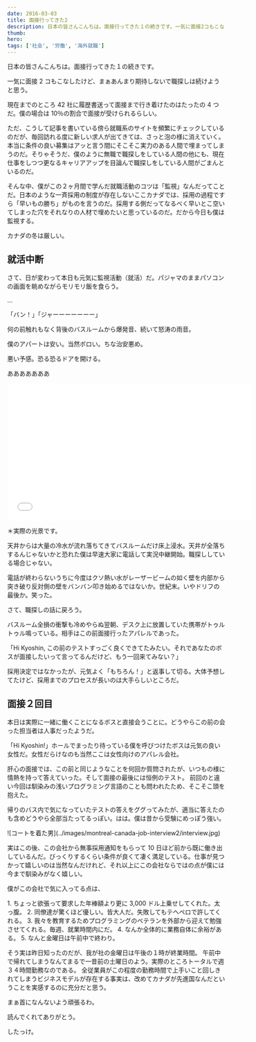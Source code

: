 ```yaml
---
date: 2016-03-03
title: 面接行ってきた2
description: 日本の皆さんこんちは。面接行ってきた１の続きです。一気に面接2コもこなしたけど、まぁあんまり期待しないで職探しは続けようと思う。
thumb:
hero:
tags: ['社会', '労働', '海外就職']
---
```


日本の皆さんこんちは。面接行ってきた１の続きです。

一気に面接 2 コもこなしたけど、まぁあんまり期待しないで職探しは続けようと思う。

現在までのところ 42 社に履歴書送って面接まで行き着けたのはたったの 4 つだ。僕の場合は 10％の割合で面接が受けられるらしい。

ただ、こうして記事を書いている傍ら就職系のサイトを頻繁にチェックしているのだが、毎回訪れる度に新しい求人が出てきては、さっと泡の様に消えていく。本当に条件の良い募集はアッと言う間にそこそこ実力のある人間で埋まってしまうのだ。そりゃそうだ、僕のように無職で職探しをしている人間の他にも、現在仕事をしつつ更なるキャリアアップを目論んで職探しをしている人間がごまんといるのだ。

そんな中、僕がこの２ヶ月間で学んだ就職活動のコツは「監視」なんだってことだ。日本のような一斉採用の制度が存在しないここカナダでは、採用の過程ですら「早いもの勝ち」がものを言うのだ。採用する側だってなるべく早いとこ空いてしまった穴をそれなりの人材で埋めたいと思っているのだ。だから今日も僕は監視する。

カナダの冬は厳しい。

## 就活中断

さて、日が変わって本日も元気に監視活動（就活）だ。パジャマのままパソコンの画面を眺めながらモリモリ飯を食らう。

...

「バン！」「ジャーーーーーーー」

何の前触れもなく背後のバスルームから爆発音、続いて怒涛の雨音。

僕のアパートは安い。当然ボロい。ちな治安悪め。

悪い予感。恐る恐るドアを開ける。

あああああああ

<div class='video'>
  <iframe
    src='//www.youtube.com/embed/Qn4cBBOBGv8'
    width='562'
    height='315'
    frameborder='0'
  ></iframe>
</div>

＊実際の光景です。

天井からは大量の冷水が流れ落ちてきてバスルームだけ床上浸水。天井が全落ちするんじゃないかと恐れた僕は早速大家に電話して実況中継開始。職探ししている場合じゃない。

電話が終わらないうちに今度はクソ熱い水がレーザービームの如く壁を内部から突き破り反対側の壁をバンバン叩き始めるではないか。世紀末。いやドリフの最後か。笑った。

さて、職探しの話に戻ろう。

バスルーム全損の衝撃も冷めやらぬ翌朝、デスク上に放置していた携帯がトゥルトゥル鳴っている。相手はこの前面接行ったアパレルであった。

「Hi Kyoshin, この前のテストすっごく良くできてたみたい。それであなたのボスが面接したいって言ってるんだけど、もう一回来てみない？」

採用決定ではなかったが、元気よく「もちろん！」と返事して切る。大体予想してたけど、採用までのプロセスが長いのは大手らしいところだ。

## 面接２回目

本日は実際に一緒に働くことになるボスと直接会うことに。どうやらこの前の会った担当者は人事だったようだ。

「Hi Kyoshin!」ホールでまったり待っている僕を呼びつけたボスは元気の良い女性だ。女性だらけなのも当然ここは女性向けのアパレル会社。

肝心の面接では、この前と同じようなことを何回か質問されたが、いつもの様に情熱を持って答えていった。そして面接の最後には恒例のテスト。
前回のと違い今回は馴染みの浅いプログラミング言語のことも問われたため、そこそこ頭を抱えた。

帰りのバス内で気になっていたテストの答えをググってみたが、適当に答えたのも含めどうやら全部当たってるっぽい。はは。僕は昔から受験にめっぽう強い。

<div>
  ![コートを着た男](../images/montreal-canada-job-interview2/interview.jpg)
</div>

実はこの後、この会社から無事採用通知をもらって 10 日ほど前から既に働き出しているんだ。びっくりするくらい条件が良くて凄く満足している。仕事が見つかって嬉しいのは当然なんだけれど、それ以上にこの会社ならではの点が僕には今まで馴染みがなく嬉しい。

僕がこの会社で気に入ってる点は、

1\. ちょっと欲張って要求した年棒額より更に 3,000 ドル上乗せしてくれた。太っ腹。
2\. 同僚達が驚くほど優しい。皆大人だ。失敗してもテヘペロで許してくれる。
3\. 我々を教育するためプログラミングのベテランを外部から迎えて勉強させてくれる。毎週、就業時間内にだ。
4\. なんか全体的に業務自体に余裕がある。
5\. なんと金曜日は午前中で終わり。

そう実は昨日知ったのだが、我が社の金曜日は午後の１時が終業時間。
午前中で帰れてしまうなんてまるで一昔前の土曜日のよう。実際のところトータルで週３４時間勤務なのである。
全従業員がこの程度の勤務時間で上手いこと回しきれてしまうビジネスモデルが存在する事実は、改めてカナダが先進国なんだということを実感するのに充分だと思う。

まぁ首になんないよう頑張るわ。

読んでくれてありがとう。

したっけ。

